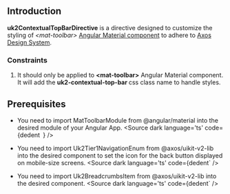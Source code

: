 
## Introduction
<p>
<strong>uk2ContextualTopBarDirective</strong> is a directive designed to customize the styling of <i>&lt;mat-toolbar&gt;</i> <a target="_blank" href='https://v15.material.angular.io/components/toolbar/overview'>Angular Material component</a> to adhere to <a target="_blank" href="https://www.figma.com/file/xNJe50LNYYGhQ1Q1C3zs4b/%F0%9F%91%B7%E2%80%8D%E2%99%82%EF%B8%8F-Framework-Core---Web-2.0?node-id=1000-35338&t=AlhCPNPd3UAYHVc0-0">Axos Design System</a>.
</p>

### Constraints
<ol>
  <li>
    It should only be applied to <strong>&lt;mat-toolbar&gt;</strong> Angular Material component. It will add the <strong> uk2-contextual-top-bar </strong> css class name to handle styles.
  </li>
</ol>

## Prerequisites

- You need to import MatToolbarModule from @angular/material into the desired module of your Angular App.
<Source
  dark
  language='ts'
  code={dedent`
  `}
/>

<DirectivesPrerequisitesDocsLayout></DirectivesPrerequisitesDocsLayout>

- You need to import Uk2Tier1NavigationEnum from @axos/uikit-v2-lib into the desired component to set the icon for the back button displayed on mobile-size screens.
  <Source
    dark
    language='ts'
    code={dedent`
  />

- You need to import Uk2BreadcrumbsItem from @axos/uikit-v2-lib into the desired component.
<Source
  dark
  language='ts'
  code={dedent`
/>
